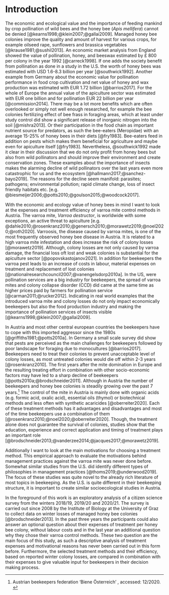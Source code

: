# Introduction

The economic and ecological value and the importance of feeding mankind by crop pollination of wild bees and the honey bee (*Apis mellifera*) cannot be denied [@kearns1998;@klein2007;@gallai2009]. Managed honey bee colonies improve the quality and amount of harvest for various crops, for example oilseed rape, sunflowers and brassica vegetables [@krause1981;@sushil2013]. An economic market analysis from England showed the value of pollination, honey, and beeswax estimated by £&nbsp;800 per colony in the year 1992 [@carreck1998]. If one adds the society benefit from pollination as done in a study in the U.S. the worth of honey bees was estimated with USD&nbsp;1.6-8.3 billion per year [@southwick1992]. Another example from Germany about the economic value for pollination performance in food crop cultivation and net value of honey and wax production was estimated with EUR&nbsp;1.72 billion [@barrios2017]. For the whole of Europe the annual value of the apiculture sector was estimated with EUR&nbsp;one billion and for pollination EUR&nbsp;22 billion per year [@commission2014]. There may be a lot more benefits which are often overlooked or simply not well enough researched, for example the bee colonies fertilizing effect of bee frass in foraging areas, which at least under study control did show a significant release of inorganic nitrogen into the soil [@mishra2013]. Or their participation in the food chain as important nutrient source for predators, as such the bee-eaters (Meropidae) with an average 15-25% of honey bees in their diets [@fry1983]. Bee-eaters feed in addition on pests which makes them beneficial for agriculture and maybe even for apiculture itself [@fry1983]. Nevertheless, @southwick1992 made it clear in their discussion that we do not only profit from honey bees but also from wild pollinators and should improve their environment and create conservation zones. These examples about the importance of insects makes the alarming decline of wild pollinators over the last years even more catastrophic for us and the ecosystem [@hallmann2017;@sanchez-bayo2019]. The reasons for the decline seem manifold: parasites; pathogens; environmental pollution; rapid climate change, loss of insect friendly habitats etc. [e.g. @biesmeijer2006;@potts2010;@goulson2015;@woodcock2017].
<!--Even though we learn each day more about the importance of insects in our ecosystem an alarming decline of wild pollinators can be seen over the last years [@hallmann2017;@sanchez-bayo2019]. --> 

With the economic and ecology value of honey bees in mind I want to look at the expenses and treatment efficiency of varroa mite control methods in Austria. The varroa mite, *Varroa destructor*, is worldwide with some exceptions, an active threat to apiculture [e.g. @dahle2010;@rosenkranz2010;@genersch2010;@morawetz2019;@noel2020;@roth2020]. Varroosis, the disease caused by varroa mites, is one of the most frequently observed honey bee disease in Austria. It is related to a high varroa mite infestation and does increase the risk of colony losses [@morawetz2019]. Although, colony losses are not only caused by varroa damage, the financial loss oft lost and weak colonies is substantial for the apiculture sector [@popovskastojanov2021]. In addition for beekeepers the varroa pest leads to an increase of costs in labour, material expenses on treatment and replacement of lost colonies [@nationalresearchcouncil2007;@vanengelsdorp2010a]. In the US, were pollination services are a big industry for beekeepers, the spread of varroa mites and colony collapse disorder (CCD) did came at the same time as higher prices paid by farmers for pollination service [@carman2011;@rucker2012]. Indicating in real world examples that the introduced varroa mite and colony losses do not only impact economically beekeepers but also the food production industry and making the importance of pollination services of insects visible [@kearns1998;@klein2007;@gallai2009].

In Austria and most other central european countries the beekeepers have to cope with this imported aggressor since the 1980s [@griffiths1981;@potts2010a]. In Germany a small scale survey did show that pests are perceived as the main challenges for beekeepers followed by poor landscape for foraging due to monocultures [@barrios2017]. Beekeepers need to treat their colonies to prevent unacceptable level of colony losses, as most untreated colonies would die off within 2-3 years [@rosenkranz2010]. The first years after the mite domination in Europe and the resulting treating effort in combination with other socio-economic factors may have led to a sharp decline of beekeepers [@potts2010a;@brodschneider2011]. Although in Austria the number of beekeepers and honey bee colonies is steadily growing over the past 7 years.[^biene-österreich] The control of the mite in Austria is mainly done with organic acids (e.g. formic acid, oxalic acid), essential oils (thymol) or biotechnical methods and less often with synthetic acaricides [@oberreiter2020]. Each of these treatment methods has it advantages and disadvantages and most of the time beekeepers use a combination of them [@rosenkranz2010;@noel2020;@oberreiter2020]. Though, the treatment alone does not guarantee the survival of colonies, studies show that the education, experience and correct application and timing of treatment plays an important role [@brodschneider2013;@vanderzee2014;@jacques2017;@morawetz2019].

Additionally I want to look at the main motivations for choosing a treatment method. This empirical approach to evaluate the motivations behind management practices against the varroa mite was never done before. Somewhat similar studies from the U.S. did identify different types of philosophies in management practices [@thoms2019;@underwood2019]. The focus of these studies was quite novel to the already rich literature of most topics in beekeeping. As the U.S. is quite different in their beekeeping structure, it is important to create similar socioecological studies in Austria.

In the foreground of this work is an exploratory analysis of a citizen science survey from the winters 2018/19, 2019/20 and 2020/21. The survey is carried out since 2008 by the Institute of Biology at the University of Graz to collect data on winter losses of managed honey bee colonies [@brodschneider2013]. In the past three years the participants could also answer an optional question about their expenses of treatment per honey bee colony, without labour costs and in the last year an additional question why they chose their varroa control methods. These two question are the main focus of this study, as such a descriptive analysis of treatment expenses and motivational reasons has never been carried out in this form before. Furthermore, the selected treatment methods and their efficiency, based on reported winter colony losses, are compared in combination with their expenses to give valuable input for beekeepers in their decision making process.

[^biene-österreich]: Austrian beekeepers federation 'Biene Österreich' \url{https://www.biene-oesterreich.at/}, accessed: 12/2020.
<!--A Federation refers to a group of states, organizations or other legal entities. An Association, in contrast, refers to a group of people or groups of people uniting for a common purpose.-->